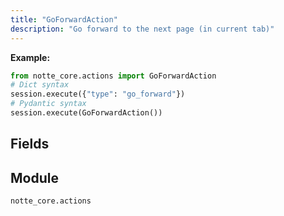 ```yaml
---
title: "GoForwardAction"
description: "Go forward to the next page (in current tab)"
---
```




**Example:**
```python
from notte_core.actions import GoForwardAction
# Dict syntax
session.execute({"type": "go_forward"})
# Pydantic syntax
session.execute(GoForwardAction())
```

## Fields

<ParamField path="type" type="Literal['go_forward']" required>
</ParamField>

<ParamField path="category" type="str" required>
</ParamField>

<ParamField path="description" type="str" required>
</ParamField>


## Module

`notte_core.actions`
